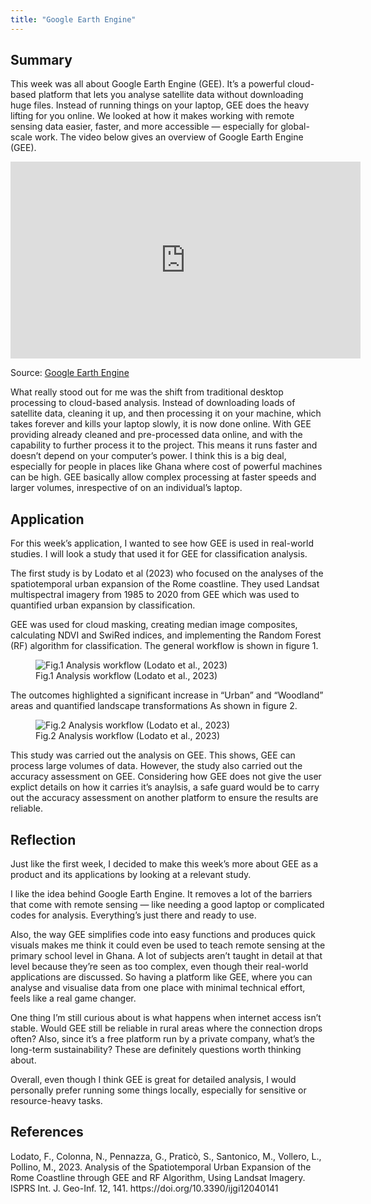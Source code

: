```yaml
---
title: "Google Earth Engine"
---
```


## Summary

This week was all about Google Earth Engine (GEE). It’s a powerful cloud-based platform that lets you analyse satellite data without downloading huge files. Instead of running things on your laptop, GEE does the heavy lifting for you online. We looked at how it makes working with remote sensing data easier, faster, and more accessible — especially for global-scale work. The video below gives an overview of Google Earth Engine (GEE).

<iframe width="560" height="315" src="https://www.youtube.com/embed/gKGOeTFHnKY?autoplay=1&amp;mute=1" frameborder="0" allow="accelerometer; autoplay; clipboard-write; encrypted-media; gyroscope; picture-in-picture" allowfullscreen>

</iframe>

Source: [Google Earth Engine](https://www.youtube.com/watch?v=gKGOeTFHnKY)

What really stood out for me was the shift from traditional desktop processing to cloud-based analysis. Instead of downloading loads of satellite data, cleaning it up, and then processing it on your machine, which takes forever and kills your laptop slowly, it is now done online. With GEE providing already cleaned and pre-processed data online, and with the capability to further process it to the project. This means it runs faster and doesn’t depend on your computer’s power. I think this is a big deal, especially for people in places like Ghana where cost of powerful machines can be high. GEE basically allow complex processing at faster speeds and larger volumes, inrespective of on an individual's laptop.



## Application
For this week's application, I wanted to see how GEE is used in real-world studies.
I will look a study that used it for GEE for classification analysis.

The first study is by Lodato et al (2023) who focused on the analyses of the spatiotemporal urban expansion of the Rome coastline. They used Landsat multispectral imagery from 1985 to 2020 from GEE which was used to quantified urban expansion by classification. 

GEE was used for cloud masking, creating median image composites, calculating NDVI and SwiRed indices, and implementing the Random Forest (RF) algorithm for classification. The general workflow is shown in figure 1.

![Fig.1 Analysis workflow (Lodato et al., 2023)](week_6/Picture1.png)

The outcomes highlighted a significant increase in "Urban" and "Woodland" areas and quantified landscape transformations As shown in figure 2.

![Fig.2 Analysis workflow (Lodato et al., 2023)](week_6/Picture2.png)

This study was carried out the analysis on GEE. This shows, GEE can process large volumes of data. However, the study also carried out the accuracy assessment on GEE. Considering how GEE does not give the user explict details on how it carries it's anaylsis, a safe guard would be to carry out the accuracy assessment on another platform to ensure the results are reliable.





## Reflection

Just like the first week, I decided to make this week's more about GEE as a product and  its applications by looking at a relevant study.

I like the idea behind Google Earth Engine. It removes a lot of  the barriers that come with remote sensing — like needing a good laptop or complicated codes for analysis. Everything’s just there and ready to use. 

Also, the way GEE simplifies code into easy functions and produces quick visuals makes me think it could even be used to teach remote sensing at the primary school level in Ghana. A lot of subjects aren't taught in detail at that level because they're seen as too complex, even though their real-world applications are discussed. So having a platform like GEE, where you can analyse and visualise data from one place with minimal technical effort, feels like a real game changer.

One thing I’m still curious about is what happens when internet access isn’t stable. Would GEE still be reliable in rural areas where the connection drops often? Also, since it’s a free platform run by a private company, what’s the long-term sustainability? These are definitely questions worth thinking about.

Overall, even though I think GEE is great for detailed analysis, I would personally prefer running some things locally, especially for sensitive or resource-heavy tasks.


## References


Lodato, F., Colonna, N., Pennazza, G., Praticò, S., Santonico, M., Vollero, L., Pollino, M., 2023. Analysis of the Spatiotemporal Urban Expansion of the Rome Coastline through GEE and RF Algorithm, Using Landsat Imagery. ISPRS Int. J. Geo-Inf. 12, 141. https://doi.org/10.3390/ijgi12040141


